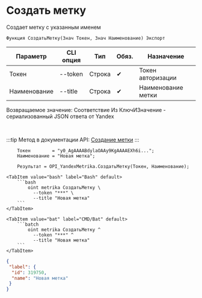 ﻿---
sidebar_position: 1
description: Создать метку и другие функции для работы с Yandex Metrika в Открытом пакете интеграций - бесплатной open-source библиотеке интеграций для 1С:Предприятие 8, OneScript и CLI
keywords: [1C, 1С, 1С:Предприятие, 1С:Предприятие 8.3, API, Интеграция, Сервисы, Обмен, OneScript, CLI, Yandex Metrika]
---


# Создать метку
 Создает метку с указанным именем



`Функция СоздатьМетку(Знач Токен, Знач Наименование) Экспорт`

  | Параметр | CLI опция | Тип | Обяз. | Назначение |
  |-|-|-|-|-|
  | Токен | --token | Строка | &#x2714; | Токен авторизации |
  | Наименование | --title | Строка | &#x2714; | Наименование метки |

  
  Возвращаемое значение:   Соответствие Из КлючИЗначение - сериализованный JSON ответа от Yandex

<br/>

:::tip
Метод в документации API: [Создание метки](https://yandex.ru/dev/metrika/ru/management/openapi/label/createLabel)
:::
<br/>



```bsl title="Пример использования для 1С:Предприятие/OneScript"
    Токен        = "y0_AgAAAABdylaOAAy9KgAAAAEXh6i...";
    Наименование = "Новая метка";

    Результат = OPI_YandexMetrika.СоздатьМетку(Токен, Наименование);
```
    

 <Tabs>
  
    <TabItem value="bash" label="Bash" default>
        ```bash
            oint metrika СоздатьМетку \
              --token "***" \
              --title "Новая метка"
        ```
    </TabItem>
  
    <TabItem value="bat" label="CMD/Bat" default>
        ```batch
            oint metrika СоздатьМетку ^
              --token "***" ^
              --title "Новая метка"
        ```
    </TabItem>
</Tabs>


```json title="Результат"
{
 "label": {
  "id": 319750,
  "name": "Новая метка"
 }
}
```
